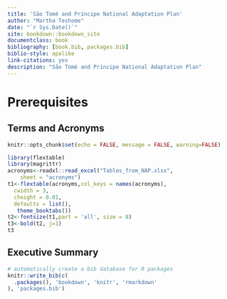 ```yaml
--- 
title: 'São Tomé and Príncipe National Adaptation Plan'
author: "Martha Teshome"
date: "`r Sys.Date()`"
site: bookdown::bookdown_site
documentclass: book
bibliography: [book.bib, packages.bib]
biblio-style: apalike
link-citations: yes
description: "São Tomé and Príncipe National Adaptation Plan"
---
```


# Prerequisites {-}
## Terms and Acronyms {-}

```r
knitr::opts_chunk$set(echo = FALSE, message = FALSE, warning=FALSE)
``` 

```r
library(flextable)
library(magrittr)
acronyms<-readxl::read_excel("Tables_from_NAP.xlsx", 
    sheet = "acronyms")
t1<-flextable(acronyms,col_keys = names(acronyms),
  cwidth = 3,
  cheight = 0.01,
  defaults = list(),
   theme_booktabs())
t2<-fontsize(t1,part = 'all', size = 8)
t3<-bold(t2, j=1)
t3

```

## Executive Summary {-} 


```r
# automatically create a bib database for R packages
knitr::write_bib(c(
  .packages(), 'bookdown', 'knitr', 'rmarkdown'
), 'packages.bib')
```
